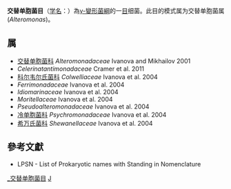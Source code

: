 {{Automatic taxobox
| taxon = Alteromonadales
| authority = Bowman and McMeekin, 2005
| type genus = 交替单胞菌属<br>''Alteromonas''
| type genus authority = Baumann et al. 1972
| synonyms = ''Marinobacteraceae'' <small>Liao et al. 2021</small>
}}
'''交替单胞菌目'''（[[学名|学名]]：{{lang|la|''Alteromonadales''}}）為[[γ-變形菌綱|γ-變形菌綱]]的一[[目|目]]细菌。此目的模式属为交替单胞菌属(''Alteromonas'')。

==属==
* [[交替单胞菌科|交替单胞菌科]] ''Alteromonadaceae'' Ivanova and Mikhailov 2001
* ''Celerinatantimonadaceae'' Cramer et al. 2011
* [[科尔韦尔氏菌科|科尔韦尔氏菌科]] ''Colwelliaceae'' Ivanova et al. 2004
* ''Ferrimonadaceae'' Ivanova et al. 2004
* ''Idiomarinaceae'' Ivanova et al. 2004
* ''Moritellaceae'' Ivanova et al. 2004
* ''Pseudoalteromonadaceae'' Ivanova et al. 2004
* [[冷单胞菌科|冷单胞菌科]] ''Psychromonadaceae'' Ivanova et al. 2004
* [[希万氏菌科|希万氏菌科]] ''Shewanellaceae'' Ivanova et al. 2004

==參考文獻==
{{reflist}}
* LPSN - List of Prokaryotic names with Standing in Nomenclature
{{细菌分类}}
{{taxonbar}}

[[Category:_交替单胞菌目|]]
[[Category:2005年描述的分类群|J]]